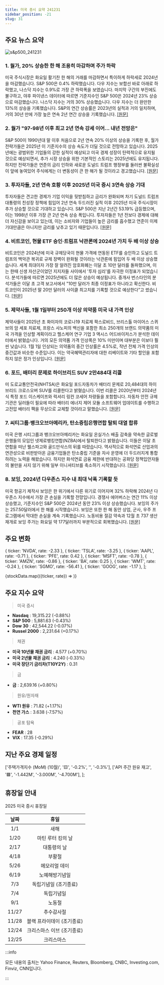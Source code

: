```yaml
---
title: 미국 증시 요약 241231
sidebar_position: -21
slug: 31
---
```


## 주요 뉴스 요약

![s&p500_241231](/map/241231.png)

### 1. **월가, 20% 상승한 한 해 조용히 마감하며 주가 하락**

미국 주식시장은 화요일 활기찬 한 해의 거래를 마감하면서 특이하게 하락세로 2024년을 마감했습니다. S&P 500은 0.4% 하락했습니다. 다우 지수는 보합선 바로 아래로 하락했고, 나스닥 지수는 0.9%로 가장 큰 하락폭을 보였습니다. 마지막 구간의 부진에도 불구하고, 야후 파이낸스 데이터에 따르면 기준지수인 S&P 500은 2024년 23% 상승으로 마감했습니다. 나스닥 지수는 거의 30% 상승했습니다. 다우 지수는 더 완만한 13%의 상승을 기록했습니다. S&P의 연간 상승률은 2023년의 실적과 거의 일치하며, 거의 30년 만에 가장 높은 연속 2년 연간 상승을 기록했습니다. [[원문]](https://finance.yahoo.com/news/live/stock-market-today-stocks-slide-as-wall-streets-year-of-20-gains-ends-on-a-quiet-note-143039589.html)

### 2. **월가 "97-98년 이후 최고 2년 연속 강세 이어... 내년 전망은"**

S&P 500이 1990년대 말 이후 처음으로 2년 연속 20% 이상의 상승을 기록한 후, 월가 전략가들은 2025년 이 기준지수의 상승 속도가 더딜 것으로 전망하고 있습니다. 2025년에는 광범위한 기업들의 강한 실적이 예상되고 미국 경제 성장이 탄력적으로 유지될 것으로 예상되면서, 추가 시장 상승을 위한 기본적인 스토리는 2025년에도 유지됩니다. 하지만 전략가들은 연준의 금리 인하와 새로운 도널드 트럼프 행정부를 둘러싼 불확실성이 앞에 놓여있어 주식에게는 더 변동성이 큰 한 해가 될 것이라고 경고했습니다. [[원문]](https://finance.yahoo.com/news/heres-where-wall-street-sees-stocks-heading-after-the-best-2-year-stretch-since-97-98-211510523.html)

### 3. **투자자들, 2년 연속 호황 이후 2025년 미국 증시 3연속 상승 기대**

투자자들은 견고한 경제가 기업 이익을 뒷받침하고 금리가 완화되며 차기 도널드 트럼프 대통령의 친성장 정책에 힘입어 2년 연속 두드러진 실적 이후 2025년 미국 주식시장이 추가 상승할 것으로 기대하고 있습니다. S&P 500은 지난 2년간 53.19% 급등했으며, 이는 1998년 이후 가장 큰 2년 연속 상승 폭입니다. 투자자들은 1년 전보다 경제에 대해 더 자신감을 보이고 있는데, 이는 소비자와 기업들이 높은 금리를 흡수했고 연준이 이제 기대만큼은 아니지만 금리를 낮추고 있기 때문입니다. [[원문]](https://www.reuters.com/markets/us/investors-hope-us-stock-market-trifecta-2025-after-back-to-back-boom-years-2024-12-20/)

### 4. **비트코인, 현물 ETF 승인·트럼프 낙관론에 2024년 가치 두 배 이상 상승**

비트코인은 2024년에 미국 규제당국이 현물 가격에 연동된 ETF를 승인하고 도널드 트럼프의 백악관 복귀로 규제 장벽이 완화될 것이라는 낙관론에 힘입어 두 배 이상 상승했습니다. 세계 최대이자 가장 잘 알려진 암호화폐는 이달 초 10만 달러를 돌파했으며, 이는 한때 신생 자산군이었던 지지자들 사이에서 '투자 심리'를 자극한 이정표가 되었습니다. 분석가들에 따르면 2025년에도 더 많은 상승이 예상됩니다. 중개사 번스타인의 분석가들은 이달 초 고객 보고서에서 "10만 달러가 최종 이정표가 아니라고 확신한다. 비트코인이 2025년 말 20만 달러의 사이클 최고치를 기록할 것으로 예상한다"고 썼습니다. [[원문]](https://www.reuters.com/markets/currencies/bitcoin-more-than-doubles-2024-spot-etf-approval-trump-euphoria-2024-12-31/)

### 5. **제약사들, 1월 1일부터 250개 이상 의약품 미국 내 가격 인상**

제약사들이 2025년 초 화이자의 코로나19 치료제 팍스로비드, 브리스톨 마이어스 스퀴브의 암 세포 치료제, 프랑스 사노피의 백신을 포함한 최소 250개의 브랜드 의약품의 미국 가격을 인상할 계획이라고 헬스케어 연구 기업 3 액시스 어드바이저스가 분석한 데이터에서 밝혔습니다. 거의 모든 의약품 가격 인상폭은 10% 미만이며 대부분은 이보다 훨씬 낮습니다. 1월 1일 인상되는 의약품의 중간 인상률은 4.5%로, 작년 전체 가격 인상의 중간값과 비슷한 수준입니다. 이는 약국혜택관리자에 대한 리베이트와 기타 할인을 포함하지 않은 정가 인상입니다. [[원문]](https://www.reuters.com/business/healthcare-pharmaceuticals/drugmakers-raise-us-prices-over-250-medicines-starting-jan-1-2024-12-31/)

### 6. **포드, 배터리 문제로 하이브리드 SUV 2만484대 리콜**

미 도로교통안전국(NHTSA)은 화요일 포드자동차가 배터리 문제로 20,484대의 하이브리드 크로스오버 SUV를 리콜한다고 밝혔습니다. 이번 리콜은 2020년부터 2024년식 특정 포드 이스케이프와 럭셔리 링컨 코세어 차량들을 포함합니다. 자동차 안전 규제기관은 딜러들이 필요에 따라 배터리 에너지 제어 모듈 소프트웨어 업데이트를 수행하고 고전압 배터리 팩을 무상으로 교체할 것이라고 말했습니다. [[원문]](https://www.reuters.com/business/autos-transportation/ford-recall-about-20484-vehicles-over-battery-concern-2024-12-31/)

### 7. **씨티그룹·뱅크오브아메리카, 탄소중립은행연합 탈퇴 대열 합류**

미국 은행 시티그룹과 뱅크오브아메리카는 화요일 온실가스 배출 감축을 약속한 글로벌 은행들의 모임인 넷제로뱅킹연합(NZBA)에서 탈퇴한다고 밝혔습니다.
이들은 이달 초 연합을 떠난 웰스파고와 골드만삭스의 뒤를 따랐습니다. 역사적으로 화석연료 산업과의 연관성으로 비판받아온 금융기업들은 탄소중립 기준을 자사 운영에 더 두드러지게 통합하려는 노력을 해왔습니다. 하지만 화석연료 금융 제한에 반대하는 공화당 정책입안자들의 불만을 사지 않기 위해 일부 이니셔티브를 축소하기 시작했습니다. [[원문]](https://www.reuters.com/business/finance/citigroup-joins-us-lenders-exiting-net-zero-banking-alliance-2024-12-31/)

### 8. **보잉, 2024년 다우존스 지수 내 최대 낙폭 기록할 듯**

미국 항공기 제작사 보잉은 한 위기에서 다른 위기로 이어지며 32% 하락해 2024년 다우존스 지수에서 가장 큰 손실을 기록할 전망입니다. 경쟁사 에어버스는 연간 11% 이상 상승했고, 기준지수인 S&P 500은 2024년 동안 23% 이상 상승했습니다. 보잉의 주가는 257.50달러에서 한 해를 시작했습니다. 보잉은 또한 한 해 동안 상업, 군사, 우주 프로그램에서 막대한 손실을 계속 기록했습니다. 노동비용 절감 약속과 12월 초 737 생산 재개로 보잉 주가는 화요일 약 177달러까지 부분적으로 회복했습니다. [[원문]](https://www.reuters.com/business/aerospace-defense/boeing-track-be-2024s-biggest-loser-dow-jones-index-2024-12-31/)

## 주요 변화

  { ticker: 'NVDA', rate: -2.33 },
  { ticker: 'TSLA', rate: -3.25 },
  { ticker: 'AAPL', rate: -0.71 },
  { ticker: 'PFE', rate: 0.42 },
  { ticker: 'MSFT', rate: -0.78 },
  { ticker: 'AMZN', rate: -0.86 },
  { ticker: 'BA', rate: 0.25 },
  { ticker: 'WMT', rate: -0.24 },
  { ticker: 'SGMO', rate: -56.41 },
  { ticker: 'GOOG', rate: -1.17 },
];

{stockData.map(({ticker, rate}) => <StockCardMini key={ticker} ticker={ticker} rate={rate}></StockCardMini>)}

## 주요 지수 요약

> 미국 증시

- **Nasdaq** : 19,315.22 (-0.88%)
- **S&P 500** : 5,881.63 (-0.43%)
- **Dow 30** : 42,544.22 (-0.07%)
- **Russel 2000** : 2,231.64 (+0.17%)

> 채권

- **미국 10년물 채권 금리** : 4.577 (+0.70%)
- **미국 2년물 채권 금리** : 4.240 (-0.33%)
- **미국 장단기 금리차(T10Y2Y)** : 0.31

> 금

- **금** : 2,639.16 (+0.80%)

> 원유/원자재

- **WTI 원유** : 71.82 (+1.17%)
- **천연 가스** : 3.638 (-7.57%)

> 공포 탐욕

- **FEAR** : 28
- **VIX** : 17.35 (-0.29%)

## 지난 주요 경제 일정

  ['주택가격지수 (MoM) (10월)', '🟨', '-0.2%', '', '-0.3%'],
  ['API 주간 원유 재고', '🟩', '-1.442M', '-3.000M', '-4.700M'],
];

<EconomicCalendar data={eventsData} />

## 휴장일 안내

2025 미국 증시 휴장일

| 날짜  |            휴일            |
| :---: | :------------------------: |
|  1/1  |            새해            |
| 1/20  |     마틴 루터 킹의 날      |
| 2/17  |        대통령의 날         |
| 4/18  |           부활절           |
| 5/26  |       메모리얼 데이        |
| 6/19  |       노예해방기념일       |
|  7/3  |   독립기념일 (조기종료)    |
|  7/4  |         독립기념일         |
|  9/1  |           노동절           |
| 11/27 |         추수감사절         |
| 11/28 | 블랙 프라이데이 (조기종료) |
| 12/24 | 크리스마스 이브 (조기종료) |
| 12/25 |         크리스마스         |

:::info

모든 내용의 출처는 Yahoo Finance, Reuters, Bloomberg, CNBC, Investing.com, Finviz, CNN입니다.

:::
